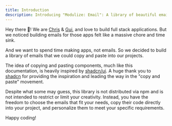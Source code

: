 ```yaml
---
title: Introduction
description: Introducing "Modulize: Email": A library of beautiful emails built using React Email and Tailwind CSS.
---
```


Hey there 👋! We are [Chris](https://twitter.com/itschrisjayden) & [Gui](https://twitter.com/0xqruz), and love to build full stack applications. But we noticed building emails for those apps felt like a massive chore and time sink.

And we want to spend time making apps, not emails. So we decided to build a library of emails that we could copy and paste into our projects.

<Callout className="mt-6"> The idea of copying and pasting components, much like this documentation, is heavily inspired by [shadcn/ui]( https://ui.shadcn.com/). A huge thank you to [shadcn](https://twitter.com/shadcn) for providing the inspiration and leading the way in the "copy and paste" movement. </Callout>

Despite what some may guess, this library is not distributed via npm and is not intended to restrict or limit your creativity. Instead, you have the freedom to choose the emails that fit your needs, copy their code directly into your project, and personalize them to meet your specific requirements.

Happy coding!